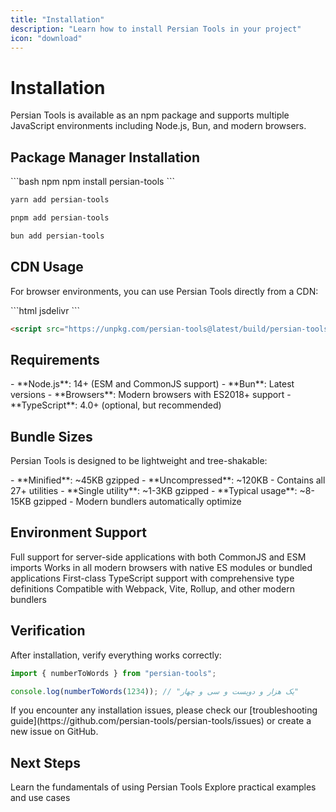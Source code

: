 ```yaml
---
title: "Installation"
description: "Learn how to install Persian Tools in your project"
icon: "download"
---
```


# Installation

Persian Tools is available as an npm package and supports multiple JavaScript environments including Node.js, Bun, and modern browsers.

## Package Manager Installation

<CodeGroup>
```bash npm
npm install persian-tools
```

```bash yarn
yarn add persian-tools
```

```bash pnpm
pnpm add persian-tools
```

```bash bun
bun add persian-tools
```

</CodeGroup>

## CDN Usage

For browser environments, you can use Persian Tools directly from a CDN:

<CodeGroup>
```html jsdelivr
<script src="https://cdn.jsdelivr.net/npm/persian-tools@latest/build/persian-tools.min.js"></script>
```

```html unpkg
<script src="https://unpkg.com/persian-tools@latest/build/persian-tools.min.js"></script>
```

</CodeGroup>

## Requirements

<Card title="Compatibility" icon="check-circle">
	- **Node.js**: 14+ (ESM and CommonJS support) - **Bun**: Latest versions - **Browsers**: Modern browsers with
	ES2018+ support - **TypeScript**: 4.0+ (optional, but recommended)
</Card>

## Bundle Sizes

Persian Tools is designed to be lightweight and tree-shakable:

<AccordionGroup>
  <Accordion title="📦 Full Bundle" icon="package">
    - **Minified**: ~45KB gzipped
    - **Uncompressed**: ~120KB
    - Contains all 27+ utilities
  </Accordion>

  <Accordion title="🌳 Tree-Shaken" icon="tree">
    - **Single utility**: ~1-3KB gzipped
    - **Typical usage**: ~8-15KB gzipped
    - Modern bundlers automatically optimize
  </Accordion>
</AccordionGroup>

## Environment Support

<CardGroup cols={2}>
	<Card title="Node.js & Bun" icon="server">
		Full support for server-side applications with both CommonJS and ESM imports
	</Card>
	<Card title="Browsers" icon="globe">
		Works in all modern browsers with native ES modules or bundled applications
	</Card>
	<Card title="TypeScript" icon="code">
		First-class TypeScript support with comprehensive type definitions
	</Card>
	<Card title="Bundlers" icon="box">
		Compatible with Webpack, Vite, Rollup, and other modern bundlers
	</Card>
</CardGroup>

## Verification

After installation, verify everything works correctly:

```typescript
import { numberToWords } from "persian-tools";

console.log(numberToWords(1234)); // "یک هزار و دویست و سی و چهار"
```

<Note>
	If you encounter any installation issues, please check our [troubleshooting
	guide](https://github.com/persian-tools/persian-tools/issues) or create a new issue on GitHub.
</Note>

## Next Steps

<CardGroup cols={2}>
	<Card title="Basic Usage" icon="play" href="/getting-started/usage">
		Learn the fundamentals of using Persian Tools
	</Card>
	<Card title="Examples" icon="code-simple" href="/getting-started/examples">
		Explore practical examples and use cases
	</Card>
</CardGroup>
